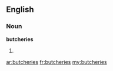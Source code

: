 ==English==

===Noun===
'''butcheries'''

# {{plural of|[[butchery]]}}

[[ar:butcheries]]
[[fr:butcheries]]
[[my:butcheries]]